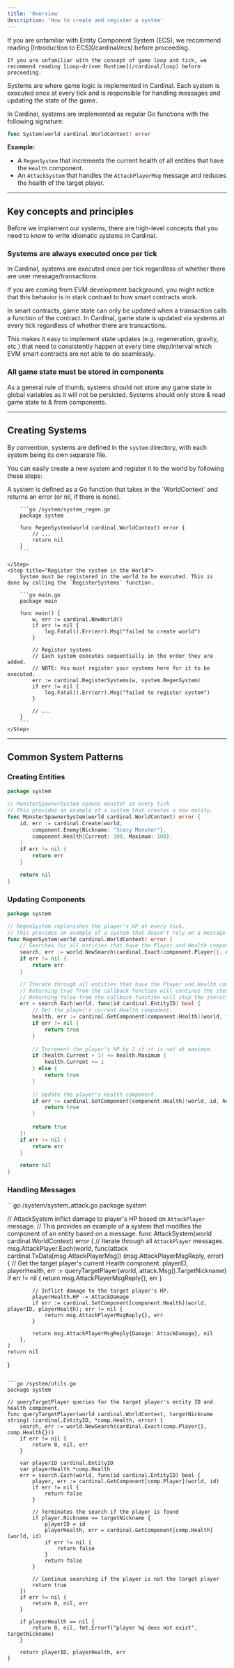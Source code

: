 ```yaml
---
title: 'Overview'
description: 'How to create and register a system'
---
```


<Warning>
    If you are unfamiliar with Entity Component System (ECS), we recommend reading [Introduction to ECS](/cardinal/ecs) before proceeding.
    
    If you are unfamiliar with the concept of game loop and tick, we recommend reading [Loop-driven Runtime](/cardinal/loop) before proceeding.
</Warning>

Systems are where game logic is implemented in Cardinal. Each system is executed once at every tick and is responsible for handling messages and updating the state of the game.

In Cardinal, systems are implemented as regular Go functions with the following signature:

```go
func System(world cardinal.WorldContext) error
```

**Example:**
- A `RegenSystem` that increments the current health of all entities that have the `Health` component. 
- An `AttackSystem` that handles the `AttackPlayerMsg` message and reduces the health of the target player.

---

## Key concepts and principles
Before we implement our systems, there are high-level concepts that you need to know to write idiomatic systems in Cardinal.

### Systems are always executed once per tick

In Cardinal, systems are executed once per tick regardless of whether there are user message/transactions. 

<Tip>
If you are coming from EVM development background, you might notice that this behavior is in stark contrast to how smart contracts work.
    
In smart contracts, game state can only be updated when a transaction calls a function of the contract. In Cardinal, game state is updated via systems at every tick regardless of whether there are transactions.

This makes it easy to implement state updates (e.g. regeneration, gravity, etc.) that need to consistently happen at every time step/interval which EVM smart contracts are not able to do seamlessly.
</Tip>

### All game state must be stored in components
As a general rule of thumb, systems should not store any game state in global variables as it will not be persisted. Systems should only store & read game state to & from components.

---

## Creating Systems

By convention, systems are defined in the `system` directory, with each system being its own separate file.

You can easily create a new system and register it to the world by following these steps:

<Steps>
    <Step title="Implement the system function">
        A system is defined as a Go function that takes in the `WorldContext` and returns an error (or nil, if there is none).

        ```go /system/system_regen.go
        package system
        
        func RegenSystem(world cardinal.WorldContext) error {
            // ...
            return nil
        }
        ```

    </Step>
    <Step title="Register the system in the World">
        System must be registered in the world to be executed. This is done by calling the `RegisterSystems` function.

        ```go main.go
        package main

        func main() {
            w, err := cardinal.NewWorld()
            if err != nil {
                log.Fatal().Err(err).Msg("failed to create world")
            }

            // Register systems
            // Each system executes sequentially in the order they are added.
            // NOTE: You must register your systems here for it to be executed.
            err := cardinal.RegisterSystems(w, system.RegenSystem)
            if err != nil {
                log.Fatal().Err(err).Msg("failed to register system")
            }

            // ...
        }
        ```
    </Step>
</Steps>

---

## Common System Patterns

### Creating Entities

```go /system/system_enemy_spawner.go
package system

// MonsterSpawnerSystem spawns monster at every tick
// This provides an example of a system that creates a new entity.
func MonsterSpawnerSystem(world cardinal.WorldContext) error {
    id, err := cardinal.Create(world,
        component.Enemy{Nickname: "Scary Monster"},
        component.Health{Current: 100, Maximum: 100},
    )
    if err != nil {
        return err
    }

	return nil
}
```

### Updating Components
```go /system/system_regen.go
package system

// RegenSystem replenishes the player's HP at every tick.
// This provides an example of a system that doesn't rely on a message to update a component.
func RegenSystem(world cardinal.WorldContext) error {
	// Searches for all entities that have the Player and Health component.
	search, err := world.NewSearch(cardinal.Exact(component.Player{}, component.Health{}))
	if err != nil {
		return err
	}

	// Iterate through all entities that have the Player and Health component.
	// Returning true from the callback function will continue the iteration.
	// Returning false from the callback function will stop the iteration.
	err = search.Each(world, func(id cardinal.EntityID) bool {
		// Get the player's current Health component.
		health, err := cardinal.GetComponent[component.Health](world, id)
		if err != nil {
			return true
		}
		
		// Increment the player's HP by 1 if it is not at maximum.
		if (health.Current + 1) <= health.Maximum {
            health.Current += 1
        } else {
			return true
        }
		
		// Update the player's Health component.
		if err := cardinal.SetComponent[component.Health](world, id, health); err != nil {
			return true
		}
		
		return true
	})
	if err != nil {
		return err
	}

	return nil
}
```

### Handling Messages
<CodeGroup>
```go /system/system_attack.go
package system    

// AttackSystem inflict damage to player's HP based on `AttackPlayer` message.
// This provides an example of a system that modifies the component of an entity based on a message.
func AttackSystem(world cardinal.WorldContext) error {
	// Iterate through all `AttackPlayer` messages.
	msg.AttackPlayer.Each(world,
		func(attack cardinal.TxData[msg.AttackPlayerMsg]) (msg.AttackPlayerMsgReply, error) {
			// Get the target player's current Health component.
			playerID, playerHealth, err := queryTargetPlayer(world, attack.Msg().TargetNickname)
			if err != nil {
				return msg.AttackPlayerMsgReply{}, err
			}

			// Inflict damage to the target player's HP.
			playerHealth.HP -= AttackDamage
			if err := cardinal.SetComponent[component.Health](world, playerID, playerHealth); err != nil {
				return msg.AttackPlayerMsgReply{}, err
			}

			return msg.AttackPlayerMsgReply{Damage: AttackDamage}, nil
		},
	)
	return nil
}
```

```go /system/utils.go
package system

// queryTargetPlayer queries for the target player's entity ID and health component.
func queryTargetPlayer(world cardinal.WorldContext, targetNickname string) (cardinal.EntityID, *comp.Health, error) {
    search, err := world.NewSearch(cardinal.Exact(comp.Player{}, comp.Health{}))
    if err != nil {
        return 0, nil, err
    }
    
    var playerID cardinal.EntityID
    var playerHealth *comp.Health
    err = search.Each(world, func(id cardinal.EntityID) bool {
        player, err := cardinal.GetComponent[comp.Player](world, id)
        if err != nil {
            return false
        }
        
        // Terminates the search if the player is found
        if player.Nickname == targetNickname {
            playerID = id
            playerHealth, err = cardinal.GetComponent[comp.Health](world, id)
            if err != nil {
                return false
            }
            return false
        }
    
        // Continue searching if the player is not the target player
        return true
    })
    if err != nil {
        return 0, nil, err
    }
    
    if playerHealth == nil {
        return 0, nil, fmt.Errorf("player %q does not exist", targetNickname)
    }

    return playerID, playerHealth, err
}
```
</CodeGroup>